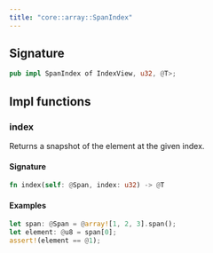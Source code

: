 ```yaml
---
title: "core::array::SpanIndex"
---
```






## Signature

```rust
pub impl SpanIndex of IndexView, u32, @T>;
```



## Impl functions

### index



Returns a snapshot of the element at the given index.

#### Signature

```rust
fn index(self: @Span, index: u32) -> @T
```




#### Examples

```rust
let span: @Span = @array![1, 2, 3].span();
let element: @u8 = span[0];
assert!(element == @1);
```




